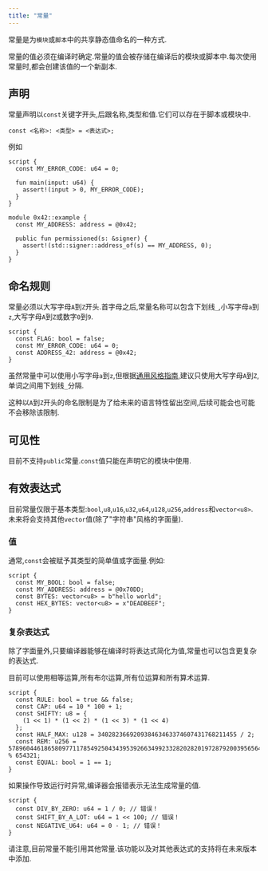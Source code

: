 ```yaml
---
title: "常量"
---
```


常量是为`模块`或`脚本`中的共享静态值命名的一种方式.

常量的值必须在编译时确定.常量的值会被存储在编译后的模块或脚本中.每次使用常量时,都会创建该值的一个新副本.

## 声明

常量声明以`const`关键字开头,后跟名称,类型和值.它们可以存在于脚本或模块中.

```text
const <名称>: <类型> = <表达式>;
```

例如

```move
script {
  const MY_ERROR_CODE: u64 = 0;

  fun main(input: u64) {
    assert!(input > 0, MY_ERROR_CODE);
  }
}

module 0x42::example {
  const MY_ADDRESS: address = @0x42;

  public fun permissioned(s: &signer) {
    assert!(std::signer::address_of(s) == MY_ADDRESS, 0);
  }
}
```

## 命名规则

常量必须以大写字母`A`到`Z`开头.首字母之后,常量名称可以包含下划线`_`,小写字母`a`到`z`,大写字母`A`到`Z`或数字`0`到`9`.

```move
script {
  const FLAG: bool = false;
  const MY_ERROR_CODE: u64 = 0;
  const ADDRESS_42: address = @0x42;
}
```

虽然常量中可以使用小写字母`a`到`z`,但根据[通用风格指南](/zh/build/smart-contracts/book/coding-conventions),建议只使用大写字母`A`到`Z`,单词之间用下划线`_`分隔.

这种以`A`到`Z`开头的命名限制是为了给未来的语言特性留出空间,后续可能会也可能不会移除该限制.

## 可见性

目前不支持`public`常量.`const`值只能在声明它的模块中使用.

## 有效表达式

目前常量仅限于基本类型:`bool`,`u8`,`u16`,`u32`,`u64`,`u128`,`u256`,`address`和`vector<u8>`.未来将会支持其他`vector`值(除了"字符串"风格的字面量).

### 值

通常,`const`会被赋予其类型的简单值或字面量.例如:

```move
script {
  const MY_BOOL: bool = false;
  const MY_ADDRESS: address = @0x70DD;
  const BYTES: vector<u8> = b"hello world";
  const HEX_BYTES: vector<u8> = x"DEADBEEF";
}
```

### 复杂表达式

除了字面量外,只要编译器能够在编译时将表达式简化为值,常量也可以包含更复杂的表达式.

目前可以使用相等运算,所有布尔运算,所有位运算和所有算术运算.

```move
script {
  const RULE: bool = true && false;
  const CAP: u64 = 10 * 100 + 1;
  const SHIFTY: u8 = {
    (1 << 1) * (1 << 2) * (1 << 3) * (1 << 4)
  };
  const HALF_MAX: u128 = 340282366920938463463374607431768211455 / 2;
  const REM: u256 = 57896044618658097711785492504343953926634992332820282019728792003956564819968 % 654321;
  const EQUAL: bool = 1 == 1;
}
```

如果操作导致运行时异常,编译器会报错表示无法生成常量的值.

```move
script {
  const DIV_BY_ZERO: u64 = 1 / 0; // 错误！
  const SHIFT_BY_A_LOT: u64 = 1 << 100; // 错误！
  const NEGATIVE_U64: u64 = 0 - 1; // 错误！
}
```

请注意,目前常量不能引用其他常量.该功能以及对其他表达式的支持将在未来版本中添加.
